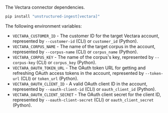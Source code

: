 The Vectara connector dependencies.

```bash
pip install "unstructured-ingest[vectara]"
```


<AdditionalIngestDependencies />

The following environment variables:

- `VECTARA_CUSTOMER_ID` - The customer ID for the target Vectara account, represented by `--customer-id` (CLI) or `customer_id` (Python).
- `VECTARA_CORPUS_NAME` - The name of the target corpus in the account, represented by `--corpus-name` (CLI) or `corpus_name` (Python).
- `VECTARA_CORPUS_KEY` - The name of the corpus's key, represented by `--corpus-key` (CLI) or `corpus_key` (Python).
- `VECTARA_OAUTH_TOKEN_URL` - The OAuth token URL for getting and refreshing OAuth access tokens in the account, represented by `--token-url` (CLI) or `token_url` (Python).
- `VECTARA_OAUTH_CLIENT_ID` - A valid OAuth client ID in the account, represented by `--oauth-client-id` (CLI) or `oauth_client_id` (Python).
- `VECTARA_OAUTH_CLIENT_SECRET` - The OAuth client secret for the client ID, represented by `--oauth-client-secret` (CLI) or `oauth_client_secret` (Python).